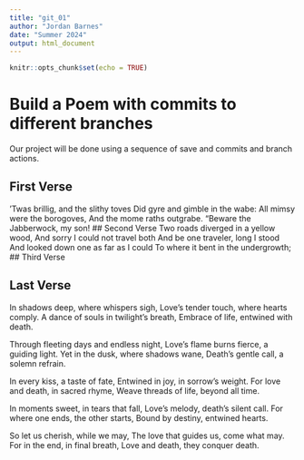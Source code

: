 ```yaml
---
title: "git_01"
author: "Jordan Barnes"
date: "Summer 2024"
output: html_document
---
```


```r
knitr::opts_chunk$set(echo = TRUE)
```
# Build a Poem with commits to different branches
Our project will be done using a sequence of save and commits and branch actions.
<!-- Do not modify or change any text in "!--" bracketed areas such as this --- these are instructions to
you, if you change any of this the git program will notice it and compromise your git merging strategy !-->

## First Verse 
<!--Put the first five lines of a poem by Lewis Carrol in this section!-->
’Twas brillig, and the slithy toves
      Did gyre and gimble in the wabe:
All mimsy were the borogoves,
      And the mome raths outgrabe.
“Beware the Jabberwock, my son!
## Second Verse
<!--Put the first five lines of a poem by Robert Frost here!-->
Two roads diverged in a yellow wood,
And sorry I could not travel both
And be one traveler, long I stood
And looked down one as far as I could
To where it bent in the undergrowth;
## Third Verse
<!--Put the first two verses of The Walrus and the Carpenter here!-->

## Last Verse
<!--Put a short poem you created using chatGPT of 20 to 30 lines,here!-->
In shadows deep, where whispers sigh,
Love's tender touch, where hearts comply.
A dance of souls in twilight's breath,
Embrace of life, entwined with death.

Through fleeting days and endless night,
Love's flame burns fierce, a guiding light.
Yet in the dusk, where shadows wane,
Death's gentle call, a solemn refrain.

In every kiss, a taste of fate,
Entwined in joy, in sorrow's weight.
For love and death, in sacred rhyme,
Weave threads of life, beyond all time.

In moments sweet, in tears that fall,
Love's melody, death's silent call.
For where one ends, the other starts,
Bound by destiny, entwined hearts.

So let us cherish, while we may,
The love that guides us, come what may.
For in the end, in final breath,
Love and death, they conquer death.
